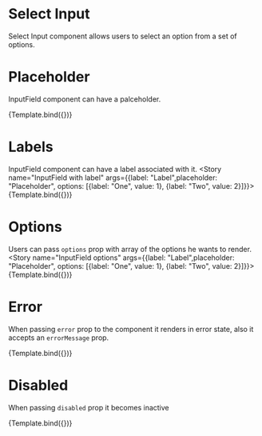 

<Meta title="SelectInput" component={SelectInput} />


# Select Input


Select Input component allows users to select an option from a set of options.


# Placeholder

InputField component can have a palceholder.

<Canvas>
  <Story name="InputField with placeholder" args={{placeholder: "Placeholder", options: [{label: "One", value: 1}, {label: "Two", value: 2}]}}>
    {Template.bind({})}
  </Story>
</Canvas>

# Labels

InputField component can have a label associated with it.
<Canvas>
  <Story name="InputField with label" args={{label: "Label",placeholder: "Placeholder", options: [{label: "One", value: 1}, {label: "Two", value: 2}]}}>
    {Template.bind({})}
  </Story>
</Canvas>

# Options

Users can pass `options` prop with array of the options he wants to render.
<Canvas>
  <Story name="InputField options" args={{label: "Label",placeholder: "Placeholder", options: [{label: "One", value: 1}, {label: "Two", value: 2}]}}>
    {Template.bind({})}
  </Story>
</Canvas>

# Error

When passing `error` prop to the component it renders in error state, also it accepts an `errorMessage` prop.

<Canvas>
  <Story name="InputField with error" args={{label: "Label",placeholder: "Placeholder", options: [{label: "One", value: 1}, {label: "Two", value: 2}], error: true, errorMessage: "There is an error."}}>
    {Template.bind({})}
  </Story>
</Canvas>

# Disabled
When passing `disabled` prop it becomes inactive

<Canvas>
  <Story name="Disabled InputField" args={{label: "Label",placeholder: "Placeholder", options: [{label: "One", value: 1}, {label: "Two", value: 2}], disabled: true}}>
    {Template.bind({})}
  </Story>
</Canvas>